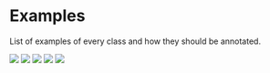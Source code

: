 # Examples
List of examples of every class and how they should be annotated.

![](images/example_young_coded.png)
![](images/example_ethnic_related.png)
![](images/example_disability.png)
![](images/example_generic_he.png)
![](images/example_explicit_marking.png) 

